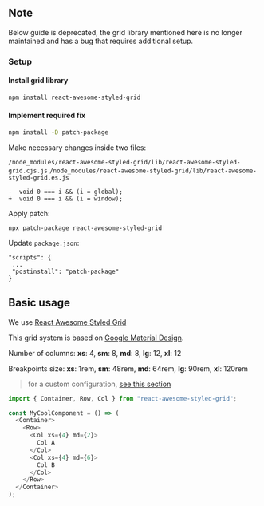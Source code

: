 
<Meta of={GridStories} />

## Note

Below guide is deprecated, the grid library mentioned here is no longer maintained and has a bug that requires additional setup.

### Setup

#### Install grid library

```bash
npm install react-awesome-styled-grid
```

#### Implement required fix

```bash
npm install -D patch-package
```

Make necessary changes inside two files:

`/node_modules/react-awesome-styled-grid/lib/react-awesome-styled-grid.cjs.js`
`/node_modules/react-awesome-styled-grid/lib/react-awesome-styled-grid.es.js`

```text
-  void 0 === i && (i = global);
+  void 0 === i && (i = window);
```

Apply patch:

```text
npx patch-package react-awesome-styled-grid
```

Update `package.json`:

```text
"scripts": {
 ...
 "postinstall": "patch-package"
}
```

## Basic usage

<Canvas>
  <Story of={GridStories.JustifyContent} />
</Canvas>

We use [React Awesome Styled Grid](https://awesome-styled-grid.netlify.app/usage)

This grid system is based on [Google Material Design](https://material.io/design/layout/responsive-layout-grid.html).

Number of columns: **xs**: 4, **sm**: 8, **md**: 8, **lg**: 12, **xl**: 12

Breakpoints size: **xs**: 1rem, **sm**: 48rem, **md**: 64rem, **lg**: 90rem, **xl**: 120rem

> for a custom configuration, [see this section](/custom)

```js
import { Container, Row, Col } from "react-awesome-styled-grid";

const MyCoolComponent = () => (
  <Container>
    <Row>
      <Col xs={4} md={2}>
        Col A
      </Col>
      <Col xs={4} md={6}>
        Col B
      </Col>
    </Row>
  </Container>
);
```

